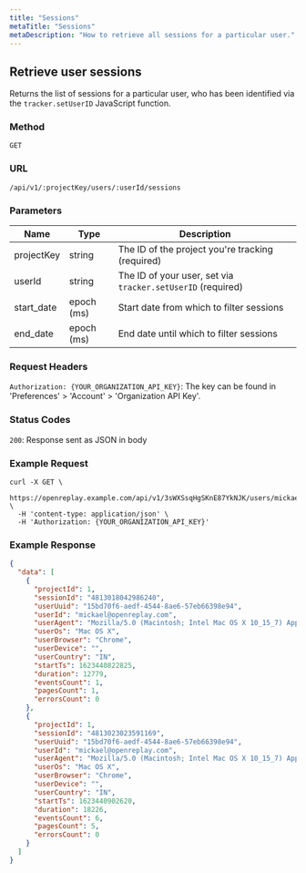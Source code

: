 ```yaml
---
title: "Sessions"
metaTitle: "Sessions"
metaDescription: "How to retrieve all sessions for a particular user."
---
```


## Retrieve user sessions

Returns the list of sessions for a particular user, who has been identified via the `tracker.setUserID` JavaScript function.

### Method
`GET`

### URL
`/api/v1/:projectKey/users/:userId/sessions`

### Parameters

| Name | Type | Description |
|----------|-------------|-------------|
| projectKey | string | The ID of the project you're tracking (required) |
| userId | string | The ID of your user, set via `tracker.setUserID` (required) |
| start_date | epoch (ms) | Start date from which to filter sessions |
| end_date | epoch (ms) | End date until which to filter sessions |

### Request Headers

`Authorization: {YOUR_ORGANIZATION_API_KEY}`: The key can be found in 'Preferences' > 'Account' > 'Organization API Key'.

### Status Codes

`200`: Response sent as JSON in body

### Example Request

```shell
curl -X GET \
  https://openreplay.example.com/api/v1/3sWXSsqHgSKnE87YkNJK/users/mickael@openreplay.com/sessions \
  -H 'content-type: application/json' \
  -H 'Authorization: {YOUR_ORGANIZATION_API_KEY}'
```

### Example Response

```json
{
  "data": [
    {
      "projectId": 1,
      "sessionId": "4813018042986240",
      "userUuid": "15bd70f6-aedf-4544-8ae6-57eb66398e94",
      "userId": "mickael@openreplay.com",
      "userAgent": "Mozilla/5.0 (Macintosh; Intel Mac OS X 10_15_7) AppleWebKit/537.36 (KHTML, like Gecko) Chrome/91.0.4472.77 Safari/537.36",
      "userOs": "Mac OS X",
      "userBrowser": "Chrome",
      "userDevice": "",
      "userCountry": "IN",
      "startTs": 1623440822825,
      "duration": 12779,
      "eventsCount": 1,
      "pagesCount": 1,
      "errorsCount": 0
    },
    {
      "projectId": 1,
      "sessionId": "4813023023591169",
      "userUuid": "15bd70f6-aedf-4544-8ae6-57eb66398e94",
      "userId": "mickael@openreplay.com",
      "userAgent": "Mozilla/5.0 (Macintosh; Intel Mac OS X 10_15_7) AppleWebKit/537.36 (KHTML, like Gecko) Chrome/91.0.4472.77 Safari/537.36",
      "userOs": "Mac OS X",
      "userBrowser": "Chrome",
      "userDevice": "",
      "userCountry": "IN",
      "startTs": 1623440902620,
      "duration": 18226,
      "eventsCount": 6,
      "pagesCount": 5,
      "errorsCount": 0
    }
  ]
}
```
